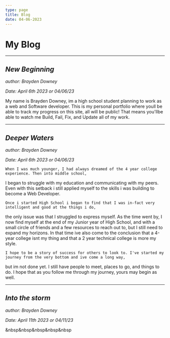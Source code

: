```yaml
---
type: page
title: Blog
date: 04-06-2023
---
```


# My Blog

---

## *New Beginning*

*author: Brayden Downey*

*Date: April 6th 2023 or 04/06/23*


My name is Brayden Downey, im a high school student planning to work as a web and Software developer.
This is my personal portfolio where youll be able to track my progress on this site, all will be public!
That means you'llbe able to watch me Build, Fail, Fix, and Update all of my work.

---

## *Deeper Waters*

*author: Brayden Downey*

*Date: April 6th 2023 or 04/06/23*


    When I was much younger, I had always dreamed of the 4 year college experience. Then into middle school,
I began to struggle with my education and communicating with my peers. Even with this setback i still applied
myself to the skills i was building to become a Web Developer.

    Once i started High School i began to find that I was in-fact very intelligent and good at the things i do,
the only issue was that I struggled to express myself. As the time went by, I now find myself at the end of my 
Junior year of High School, and with a small circle of friends and a few resources to reach out to, but I still
need to expand my horizons. In that time ive also come to the conclusion that a 4-year college isnt my thing
and that a 2 year technical college is more my style. 

    I hope to be a story of success for others to look to. I've started my journey from the very bottom and ive come a long way,
but im not done yet. I still have people to meet, places to go, and things to do. I hope that as you follow me through my journey,
yours may begin as well.

---

## *Into the storm*

*author: Brayden Downey*

*Date: April 11th 2023 or 04/11/23*


&nbsp&nbsp&nbsp&nbsp&nbsp